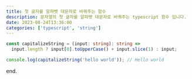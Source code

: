 ```yaml
---
title: 첫 글자를 알파벳 대문자로 바꿔주는 함수
description: 문자열의 첫 글자를 알파벳 대문자로 바꿔주는 typescript 함수 입니다.
date: 2023-08-24T13:36:00
categories: ['typescript', 'string']
---
```


```ts
const capitalizeString = (input: string): string =>
  input.length ? input[0].toUpperCase() + input.slice(1) : input;

console.log(capitalizeString('hello world')); // Hello world
```

end.
